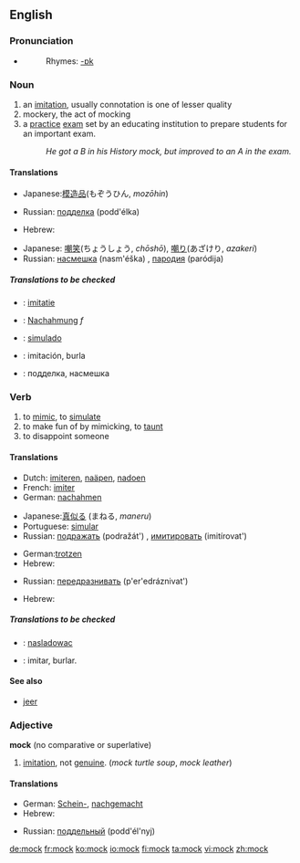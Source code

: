 ==English==

===Pronunciation===
*{{audio|en-us-mock.ogg|Audio (US)}}
*:Rhymes: [[Rhymes:English:-ɒk|-ɒk]]

=== Noun ===
{{en-noun}}
# an [[imitation]], usually connotation is one of lesser quality
# mockery, the act of mocking
# a [[practice]] [[exam]] set by an educating institution to prepare students for an important exam.
#: ''He got a B in his History mock, but improved to an A in the exam.''

==== Translations ====
{{trans-top|an imitation}}
*Japanese:[[模造品]](もぞうひん, ''mozōhin'')
{{trans-mid}}
*Russian: [[подделка]] (podd'élka) {{f}}
{{trans-bottom}}

{{trans-top|act of mocking}}
*Hebrew: {{he-translation|סניטה|snitá}} {{f}}
{{trans-mid}}
*Japanese: [[嘲笑]](ちょうしょう, ''chōshō''), [[嘲り]](あざけり, ''azakeri'')
*Russian: [[насмешка]] (nasm'éška) {{f}}, [[пародия]] (paródija) {{f}}
{{trans-bottom}}

{{trans-top|a school exam}}
{{trans-mid}}
{{trans-bottom}}

===== Translations to be checked =====
{{checktrans}}
*{{ttbc|Dutch}}: [[imitatie]]
*{{ttbc|German}}: [[Nachahmung]] ''f''
*{{ttbc|Portuguese}}: [[simulado]]
*{{ttbc|Spanish}}: imitación, burla
*{{ttbc|Russian}}: подделка, насмешка

=== Verb ===
{{en-verb}}

# to [[mimic]], to [[simulate]]
# to make fun of by mimicking, to [[taunt]]
# to disappoint someone

==== Translations ====
{{trans-top|to mimic}}
*Dutch: [[imiteren]], [[naäpen]], [[nadoen]]
*French: [[imiter]]
*German: [[nachahmen]]
{{trans-mid}}
*Japanese:[[真似る]] (まねる, ''maneru'')
*Portuguese: [[simular]]
*Russian: [[подражать]] (podražát') {{impf}}, [[имитировать]] (imitírovat') {{impf}}
{{trans-bottom}}

{{trans-top|to taunt}}
*German:[[trotzen]]
*Hebrew: {{he-translation|לסנוט|lisnót}}
{{trans-mid}}
*Russian: [[передразнивать]] (p'er'edráznivat') {{impf}}
{{trans-bottom}}

{{trans-top|to disappoint someone}}
*Hebrew: {{he-translation|לאכזב|le`akhzév}}
{{trans-mid}}
{{trans-bottom}}

===== Translations to be checked =====
{{checktrans}}
*{{ttbc|Polish}}: [[nasladowac]]
*{{ttbc|Spanish}}: imitar, burlar.

==== See also ====
*[[jeer]]

=== Adjective ===
'''mock''' (no comparative or superlative)

# [[imitation]], not [[genuine]].  (''mock turtle soup'', ''mock leather'')

==== Translations ====
{{trans-top|imitation, not genuine}}
*German: [[Schein-]], [[nachgemacht]]
*Hebrew: {{he-translation|-דמה|-déme}}
{{trans-mid}}
*Russian: [[поддельный]] (podd'él'nyj) 
{{trans-bottom}}

[[de:mock]]
[[fr:mock]]
[[ko:mock]]
[[io:mock]]
[[fi:mock]]
[[ta:mock]]
[[vi:mock]]
[[zh:mock]]